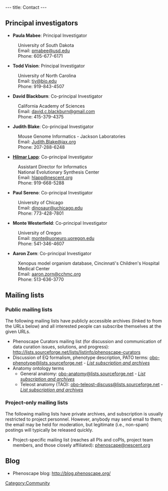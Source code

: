---
title: Contact
---

==Principal investigators==

* '''Paula Mabee''': Principal Investigator
:University of South Dakota
:Email: [mailto:pmabee%40usd%2eedu pmabee&#64;usd&#46;edu]
:Phone: 605-677-6171

* '''Todd Vision''': Principal Investigator
:University of North Carolina
:Email: [mailto:tjv%40bio%2eunc%2eedu tjv&#64;bio&#46;edu]
:Phone: 919-843-4507

* '''David Blackburn''': Co-principal Investigator
:California Academy of Sciences
:Email: [mailto:david.c.blackburn%40gmail%2com david.c.blackburn&#64;gmail&#46;com]
:Phone: 415-379-4375

* '''Judith Blake''': Co-principal Investigator
:Mouse Genome Informatics - Jackson Laboratories
:Email: [mailto:Judith.Blake%40jax%2org Judith.Blake&#64;jax&#46;org]
:Phone: 207-288-6248

* '''[[User:Hlapp|Hilmar Lapp]]''': Co-principal Investigator
:Assistant Director for Informatics
:National Evolutionary Synthesis Center
:Email: [mailto:hlapp%40nescent%2org hlapp&#64;nescent&#46;org]
:Phone: 919-668-5288

* '''Paul Sereno''': Co-principal Investigator
:University of Chicago
:Email: [mailto:dinosaur%40uchicago%2edu dinosaur&#64;uchicago&#46;edu]
:Phone: 773-428-7801

* '''Monte Westerfield''': Co-principal Investigator
:University of Oregon
:Email: [mailto:monte%40uoneuro%2uoregon%2edu monte&#64;uoneuro&#46;uoregon&#46;edu]
:Phone: 541-346-4607

* '''Aaron Zorn''': Co-principal Investigator
:Xenopus model organism database, Cincinnati's Children's Hospital Medical Center
:Email: [mailto:aaron.zorn%40cchmc%2org aaron.zorn&#64;cchmc&#46;org]
:Phone: 513-636-3770

==Mailing lists==

=== Public mailing lists ===

The following mailing lists have publicly accessible archives (linked to from the URLs below) and all interested people can subscribe themselves at the given URLs.
* Phenoscape Curators mailing list (for discussion and communication of data curation issues, solutions, and progress):  http://lists.sourceforge.net/lists/listinfo/phenoscape-curators
* Discussion of EQ formalism, phenotype description, PATO terms: [mailto:obo-phenotype%40lists%2e.sourceforge%2enet obo-phenotype@lists&#46;sourceforge&#46;net] - ''[https://lists.sourceforge.net/mailman/listinfo/obo-phenotype List subscription and archives]''
* Anatomy ontology terms
** General anatomy: [mailto:obo-anatomy%40lists%2e.sourceforge%2enet obo-anatomy&#64;lists&#46;sourceforge&#46;net] - ''[https://lists.sourceforge.net/mailman/listinfo/obo-anatomy List subscription and archives]''
** Teleost anatomy (TAO): [mailto:obo-teleost-discuss%40lists%2e.sourceforge%2enet obo-teleost-discuss&#64;lists&#46;sourceforge&#46;net] - ''[https://lists.sourceforge.net/lists/listinfo/obo-teleost-discuss List subscription and archives]''

=== Project-only mailing lists ===

The following mailing lists have private archives, and subscription is usually restricted to project personnel. However, anybody may send email to them; the email may be held for moderation, but legitimate (i.e., non-spam) postings will typically be released quickly.
* Project-specific mailing list (reaches all PIs and coPIs, project team members, and those closely affiliated): [mailto:phenoscape%40nescent%2eorg phenoscape&#64;nescent&#46;org]

==Blog==

* Phenoscape blog: http://blog.phenoscape.org/

[[Category:Community]]